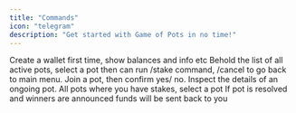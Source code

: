 ```yaml
---
title: "Commands"
icon: "telegram"
description: "Get started with Game of Pots in no time!"
---
```


<AccordionGroup>
 <Accordion icon="pointer" title="/start">
    Create a wallet first time, show balances and info etc
  </Accordion>
  <Accordion icon="pointer" title="/pots">
    Behold the list of all active pots, select a pot then can run /stake command, /cancel to go back to main menu.
  </Accordion>
    <Accordion icon="pointer" title="/stake">
    Join a pot, then confirm yes/ no.
  </Accordion>
   <Accordion icon="pointer" title="/pot <pot_id>">
   Inspect the details of an ongoing pot.
  </Accordion>
   <Accordion icon="pointer" title="/mypots">
 All pots where you have stakes, select a pot
  </Accordion>
<Accordion icon="pointer" title="/withdraw ">
  If pot is resolved and winners are announced funds will be sent back to you
</Accordion>

</AccordionGroup>
